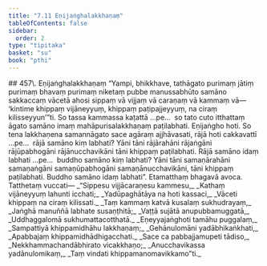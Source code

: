 ```yaml
---
title: "7.11 Eṇijaṅghalakkhaṇaṃ"
tableOfContents: false
sidebar:
  order: 2
type: "tipitaka"
basket: "su"
book: "pthi"
---
```



<DynamicBreadcrumb />

<Paragraph type="center" book="pthi">
## 457\. Eṇijaṅghalakkhaṇaṃ
</Paragraph>

<Division number="214" book="pthi" bookNo="8" page="127">

<Paragraph number="458" book="pthi">
“Yampi, bhikkhave, tathāgato purimaṃ jātiṃ purimaṃ bhavaṃ purimaṃ niketaṃ pubbe manussabhūto samāno sakkaccaṃ vācetā ahosi sippaṃ vā vijjaṃ vā caraṇaṃ vā kammaṃ vā—  ‘kintime khippaṃ vijāneyyuṃ, khippaṃ paṭipajjeyyuṃ, na ciraṃ kilisseyyun’”ti. So tassa kammassa kaṭattā …pe…  so tato cuto itthattaṃ āgato samāno imaṃ mahāpurisalakkhaṇaṃ paṭilabhati. Eṇijaṅgho hoti.
</Paragraph>

<Paragraph number="459" book="pthi">
So tena lakkhaṇena samannāgato sace agāraṃ ajjhāvasati, rājā hoti cakkavattī …pe…  rājā samāno kiṃ labhati? Yāni tāni rājārahāni rājaṅgāni rājūpabhogāni rājānucchavikāni tāni khippaṃ paṭilabhati. Rājā samāno idaṃ labhati …pe…  buddho samāno kiṃ labhati? Yāni tāni samaṇārahāni samaṇaṅgāni samaṇūpabhogāni samaṇānucchavikāni, tāni khippaṃ paṭilabhati. Buddho samāno idaṃ labhati”. Etamatthaṃ bhagavā avoca.
</Paragraph>

</Division>
<Division number="215" book="pthi" bookNo="8" page="128">

<Paragraph number="460" book="pthi">
Tatthetaṃ vuccati—
</Paragraph>

<Paragraph number="461" type="verses" book="pthi">
_“Sippesu vijjācaraṇesu kammesu,_  
_Kathaṃ vijāneyyuṃ lahunti icchati;_  
_Yadūpaghātāya na hoti kassaci,_  
_Vāceti khippaṃ na ciraṃ kilissati._  

</Paragraph>

<Paragraph number="462" type="verses" book="pthi">
_Taṃ kammaṃ katvā kusalaṃ sukhudrayaṃ,_  
_Jaṅghā manuññā labhate susaṇṭhitā;_  
_Vaṭṭā sujātā anupubbamuggatā,_  
_Uddhaggalomā sukhumattacotthatā._  

</Paragraph>

<Paragraph number="463" type="verses" book="pthi">
_Eṇeyyajaṅghoti tamāhu puggalaṃ,_  
_Sampattiyā khippamidhāhu lakkhaṇaṃ;_  
_Gehānulomāni yadābhikaṅkhati,_  
_Apabbajaṃ khippamidhādhigacchati._  

</Paragraph>

<Paragraph number="464" type="verses" book="pthi">
_Sace ca pabbajjamupeti tādiso,_  
_Nekkhammachandābhirato vicakkhaṇo;_  
_Anucchavikassa yadānulomikaṃ,_  
_Taṃ vindati khippamanomavikkamo”ti._
</Paragraph>
</Division>